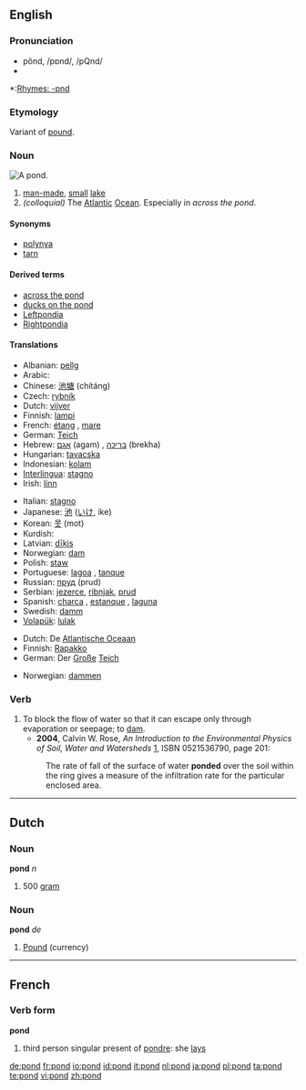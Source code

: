 {{wikipedia}}
==English==

===Pronunciation===
*pŏnd, /pɒnd/, /pQnd/
*{{audio|en-us-pond.ogg|Audio (US)}}

*:[[Rhymes:English:-ɒnd|Rhymes: -ɒnd]]

===Etymology===
Variant of [[pound]].

===Noun===
[[Image:Pond.jpeg|thumb|right|A pond.]]
{{en-noun}}

# <!--DefNSmallLake--> [[man-made]], [[small]] [[lake]]
# <!--DefAtlOcean--> ''(colloquial)'' The [[Atlantic]] [[Ocean]].  Especially in ''across the pond''.

====Synonyms====
*[[polynya]]
*[[tarn]]

====Derived terms====
*[[across the pond]]
*[[ducks on the pond]]
*[[Leftpondia]]
*[[Rightpondia]]

====Translations====
{{trans-top|small lake}}
*Albanian: [[pellg]]
*Arabic: {{Arab|[[بركة]]}} {{IPAchar|(bírka)}} {{f}}
*Chinese: [[池塘]] (chítáng)
*Czech: [[rybník]] {{m}}
*Dutch: [[vijver]] {{m}}
*Finnish: [[lampi]]
*French: [[étang]] {{m}}, [[mare]] {{f}}
*German: [[Teich]] {{m}}
*Hebrew: [[אגם]] (agam) {{m}}, [[בריכה]] (brekha) {{f}}
*Hungarian: [[tavacska]]
*Indonesian: [[kolam]]
*[[Interlingua]]: [[stagno]]
*Irish: [[linn]] {{f}}
{{trans-mid}}
*Italian: [[stagno]] {{m}}
*Japanese: [[池]] ([[いけ]], ike)
*Korean: [[못]] (mot)
*Kurdish: {{KUchar|[[گۆم]]}}
*Latvian: [[dīķis]] {{m}}
*Norwegian: [[dam]]
*Polish: [[staw]] {{m}}
*Portuguese: [[lagoa]] {{f}}, [[tanque]] {{m}}
*Russian: [[пруд]] (prud) {{m}}
*Serbian: [[jezerce]], [[ribnjak]], [[prud]]
*Spanish: [[charca]] {{m}}, [[estanque]] {{m}}, [[laguna]] {{f}}
*Swedish: [[damm]] {{c}}
*[[Volapük]]: [[lulak]]
{{trans-bottom}}

{{trans-top|The Atlantic Ocean}}
*Dutch: De [[Atlantische Oceaan]]
*Finnish: [[Rapakko]]
*German: Der [[groß|Große]] [[Teich]]
{{trans-mid}}
*Norwegian: [[dammen]]
{{trans-bottom}}

===Verb===
{{en-verb}}

# To block the flow of water so that it can escape only through evaporation or seepage; to [[dam]]. 
#*'''2004''', Calvin W. Rose, ''An Introduction to the Environmental Physics of Soil, Water and Watersheds'' [http://books.google.com/books?id=TxCQ-DaSIwUC], ISBN 0521536790, page 201:
#:The rate of fall of the surface of water '''ponded''' over the soil within the ring gives a measure of the infiltration rate for the particular enclosed area.


----

==Dutch==

===Noun===
'''pond''' ''n''

# <!--DefN500g--> 500 [[gram]]

===Noun===
'''pond''' ''de''

# <!--DefNCurrency--> [[Pound]] (currency)

----

==French==

===Verb form===
'''pond'''

# third person singular present of [[pondre]]: she [[lays]]

[[de:pond]]
[[fr:pond]]
[[io:pond]]
[[id:pond]]
[[it:pond]]
[[nl:pond]]
[[ja:pond]]
[[pl:pond]]
[[ta:pond]]
[[te:pond]]
[[vi:pond]]
[[zh:pond]]